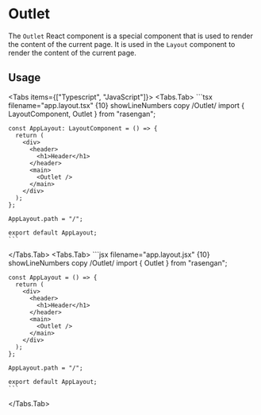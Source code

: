 
# Outlet

The `Outlet` React component is a special component that is used to render the content of the current page. It is used in the `Layout` component to render the content of the current page.

## Usage 

<Tabs items={["Typescript", "JavaScript"]}>
  <Tabs.Tab>
    ```tsx filename="app.layout.tsx" {10} showLineNumbers copy /Outlet/
    import { LayoutComponent, Outlet } from "rasengan";
    
    const AppLayout: LayoutComponent = () => {
      return (
        <div>
          <header>
            <h1>Header</h1>
          </header>
          <main>
            <Outlet />
          </main>
        </div>
      );
    };

    AppLayout.path = "/";

    export default AppLayout;
    ```
  </Tabs.Tab>
  <Tabs.Tab>
    ```jsx filename="app.layout.jsx" {10} showLineNumbers copy /Outlet/
    import { Outlet } from "rasengan";
    
    const AppLayout = () => {
      return (
        <div>
          <header>
            <h1>Header</h1>
          </header>
          <main>
            <Outlet />
          </main>
        </div>
      );
    };

    AppLayout.path = "/";

    export default AppLayout;
    ```
  </Tabs.Tab>
</Tabs>